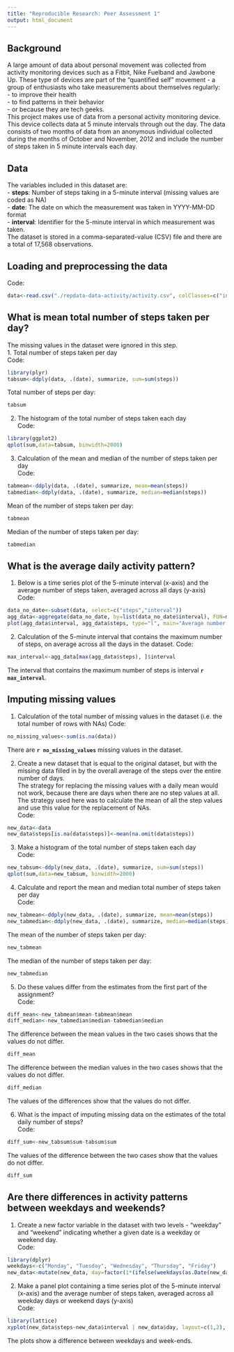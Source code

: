 ```yaml
---
title: "Reproducible Research: Peer Assessment 1"
output: html_document
---
```

## Background
A large amount of data about personal movement was collected from activity monitoring devices such as a Fitbit, Nike Fuelband and Jawbone Up. These type of devices are part of the "quantified self" movement - a group of enthusiasts who take measurements about themselves regularly:  
- to improve their health  
- to find patterns in their behavior  
- or because they are tech geeks.  
This project makes use of data from a personal activity monitoring device. This device collects data at 5 minute intervals through out the day. The data consists of two months of data from an anonymous individual collected during the months of October and November, 2012 and include the number of steps taken in 5 minute intervals each day.  


## Data
The variables included in this dataset are:  
- **steps**: Number of steps taking in a 5-minute interval (missing values are coded as NA)  
- **date**: The date on which the measurement was taken in YYYY-MM-DD format  
- **interval**: Identifier for the 5-minute interval in which measurement was taken.  
The dataset is stored in a comma-separated-value (CSV) file and there are a total of 17,568 observations. 

## Loading and preprocessing the data  
Code:  
```r
data<-read.csv("./repdata-data-activity/activity.csv", colClasses=c("integer", "character", "integer"))
```

## What is mean total number of steps taken per day?
The missing values in the dataset were ignored in this step.  
1. Total number of steps taken per day  
Code:  
```r
library(plyr)
tabsum<-ddply(data, .(date), summarize, sum=sum(steps))
```
Total number of steps per day:
```r
tabsum
```
2. The histogram of the total number of steps taken each day  
Code:  
```r
library(ggplot2)
qplot(sum,data=tabsum, binwidth=2000)
```
  
3. Calculation of the mean and median of the number of steps taken per day  
Code:  
```r
tabmean<-ddply(data, .(date), summarize, mean=mean(steps))
tabmedian<-ddply(data, .(date), summarize, median=median(steps))
```
  
Mean of the number of steps taken per day:  
```r
tabmean
```  
Median of the number of steps taken per day:  
```r
tabmedian
```  

## What is the average daily activity pattern?
1. Below is a time series plot of the 5-minute interval (x-axis) and the average number of steps taken, averaged across all days (y-axis)  
Code:  
```r
data_no_date<-subset(data, select=c("steps","interval"))
agg_data<-aggregate(data_no_date, by=list(data_no_date$interval), FUN=mean, na.rm=TRUE, na.action=NULL)
plot(agg_data$interval, agg_data$steps, type="l", main="Average number of steps averaged across all days", xlab="Interval", ylab="Daily average of steps")
```  
  
2. Calculation of the 5-minute interval that contains the maximum number of steps, on average across all the days in the dataset. 
Code:  
```r
max_interval<-agg_data[max(agg_data$steps), ]$interval
```  
The interval that contains the maximum number of steps is interval **`r max_interval`**.  

## Imputing missing values
1. Calculation of the total number of missing values in the dataset (i.e. the total number of rows with NAs) 
Code:  
```r
no_missing_values<-sum(is.na(data))
```  
There are **`r no_missing_values`** missing values in the dataset.  

2. Create a new dataset that is equal to the original dataset, but with the missing data filled in by the overall average of the steps over the entire number of days.  
The strategy for replacing the missing values with a daily mean would not work, because there are days when there are no step values at all. The strategy used here was to calculate the mean of all the step values and use this value for the replacement of NAs.  
Code:  
```r
new_data<-data
new_data$steps[is.na(data$steps)]<-mean(na.omit(data$steps))
```
  
3. Make a histogram of the total number of steps taken each day  
Code:  
```r
new_tabsum<-ddply(new_data, .(date), summarize, sum=sum(steps))
qplot(sum,data=new_tabsum, binwidth=2000)
```
  
4. Calculate and report the mean and median total number of steps taken per day  
Code:  
```r
new_tabmean<-ddply(new_data, .(date), summarize, mean=mean(steps))
new_tabmedian<-ddply(new_data, .(date), summarize, median=median(steps))
```
The mean of the number of steps taken per day:  
```r
new_tabmean
```
The median of the number of steps taken per day:  
```r
new_tabmedian
```
  
5. Do these values differ from the estimates from the first part of the assignment?  
Code:  
```r
diff_mean<-new_tabmean$mean-tabmean$mean
diff_median<-new_tabmedian$median-tabmedian$median
```  
The difference between the mean values in the two cases shows that the values do not differ.  
```r
diff_mean
```  
The difference between the median values in the two cases shows that the values do not differ.  
```r
diff_median
```  
The values of the differences show that the values do not differ.  

6. What is the impact of imputing missing data on the estimates of the total daily number of steps?  
Code:  
```r
diff_sum<-new_tabsum$sum-tabsum$sum
```  
The values of the difference between the two cases show that the values do not differ.
```r
diff_sum
```    
  
## Are there differences in activity patterns between weekdays and weekends?  
1. Create a new factor variable in the dataset with two levels - "weekday" and "weekend" indicating whether a given date is a weekday or weekend day.  
Code:  
```r
library(dplyr)
weekdays<-c("Monday", "Tuesday", "Wednesday", "Thursday", "Friday")
new_data<-mutate(new_data, day=factor(1*(ifelse(weekdays(as.Date(new_data$date)) %in% weekdays, TRUE, FALSE)), levels=c("0","1"), labels=c("weekend","weekday")))
```
  
2. Make a panel plot containing a time series plot of the 5-minute interval (x-axis) and the average number of steps taken, averaged across all weekday days or weekend days (y-axis)  
Code:  
```r
library(lattice)
xyplot(new_data$steps~new_data$interval | new_data$day, layout=c(1,2), type="l", xlab="Interval", ylab="Number of steps")
```  
  
The plots show a difference between weekdays and week-ends.



